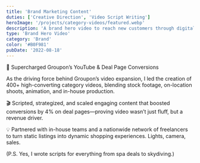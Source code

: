 ```yaml
---
title: 'Brand Marketing Content'
duties: ['Creative Direction', 'Video Script Writing']
heroImage: '/projects/category-videos/featured.webp'
description: 'A brand hero video to reach new customers through digital marketing and tradeshows.'
type: 'Brand Hero Video'
category: 'Brand'
color: '#B0F981'
pubDate: '2022-08-18'
---
```



🚀 Supercharged Groupon’s YouTube & Deal Page Conversions

As the driving force behind Groupon’s video expansion, I led the creation of 400+ high-converting category videos, blending stock footage, on-location shoots, animation, and in-house production.

🎬 Scripted, strategized, and scaled engaging content that boosted conversions by 4% on deal pages—proving video wasn’t just fluff, but a revenue driver.

💡 Partnered with in-house teams and a nationwide network of freelancers to turn static listings into dynamic shopping experiences. Lights, camera, sales.

(P.S. Yes, I wrote scripts for everything from spa deals to skydiving.)

<div class="grid grid-cols-2 md:grid-cols-2 gap-4 text-lg font-semibold">
  <div class="colspan-1">
<YouTube id="08wdqOgGPrI" class="mx-auto p-12" /></div>

<div class="colspan-1">
  <YouTube id="NUDNUNSA18k" class="mx-auto p-12" />
</div>

<div class="colspan-1">
  <YouTube id="GXkyTD3QVzU" class="mx-auto p-12" />
</div>

<div class="colspan-1">
  <YouTube id="zD-v_DvBFFk" class="mx-auto p-12" />
</div>

<div class="colspan-1">
  <YouTube id="SzOHyzLXDig" class="mx-auto p-12" />
</div>

<div class="colspan-1">
  <YouTube id="_Ybi6mxvS30" class="mx-auto p-12" />
</div>

<div class="colspan-1">
  <YouTube id="0UVktrmwsDQ" class="mx-auto p-12" />
</div>

<div class="colspan-1">
  <YouTube id="Mfg6Y3keqrc" class="mx-auto p-12" />
</div>

</div>
